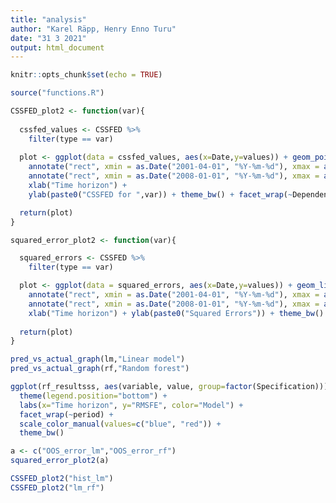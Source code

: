 ```yaml
---
title: "analysis"
author: "Karel Räpp, Henry Enno Turu"
date: "31 3 2021"
output: html_document
---
```


```r
knitr::opts_chunk$set(echo = TRUE)

source("functions.R")
```

```r
CSSFED_plot2 <- function(var){
  
  cssfed_values <- CSSFED %>%
    filter(type == var)
  
  plot <- ggplot(data = cssfed_values, aes(x=Date,y=values)) + geom_point(colour='red') + 
    annotate("rect", xmin = as.Date("2001-04-01", "%Y-%m-%d"), xmax = as.Date("2001-10-01",  "%Y-%m-%d"), ymin = -Inf, ymax = Inf,alpha = 0.4, fill = "grey")+
    annotate("rect", xmin = as.Date("2008-01-01", "%Y-%m-%d"), xmax = as.Date("2009-04-01",  "%Y-%m-%d"), ymin = -Inf, ymax = Inf,alpha = 0.4, fill = "grey")+
    xlab("Time horizon") +
    ylab(paste0("CSSFED for ",var)) + theme_bw() + facet_wrap(~Dependent) 

  return(plot)
}


```


```r
squared_error_plot2 <- function(var){

  squared_errors <- CSSFED %>%
    filter(type == var)

  plot <- ggplot(data = squared_errors, aes(x=Date,y=values)) + geom_line(aes(color=factor(type))) + 
    annotate("rect", xmin = as.Date("2001-04-01", "%Y-%m-%d"), xmax = as.Date("2001-10-01",  "%Y-%m-%d"), ymin = -Inf, ymax = Inf,alpha = 0.4, fill = "grey")+
    annotate("rect", xmin = as.Date("2008-01-01", "%Y-%m-%d"), xmax = as.Date("2009-04-01",  "%Y-%m-%d"), ymin = -Inf, ymax = Inf,alpha = 0.4, fill = "grey")+
    xlab("Time horizon") + ylab(paste0("Squared Errors")) + theme_bw() + facet_wrap(~Dependent)
  
  return(plot)
}
```

```r

pred_vs_actual_graph(lm,"Linear model")
pred_vs_actual_graph(rf,"Random forest")

ggplot(rf_resultsss, aes(variable, value, group=factor(Specification))) + geom_line(aes(color=factor(Specification))) +
  theme(legend.position="bottom") +
  labs(x="Time horizon", y="RMSFE", color="Model") + 
  facet_wrap(~period) +
  scale_color_manual(values=c("blue", "red")) +
  theme_bw()

a <- c("OOS_error_lm","OOS_error_rf")
squared_error_plot2(a)

CSSFED_plot2("hist_lm")
CSSFED_plot2("lm_rf")


```

